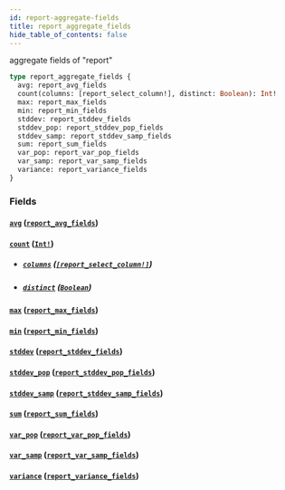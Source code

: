 ```yaml
---
id: report-aggregate-fields
title: report_aggregate_fields
hide_table_of_contents: false
---
```


aggregate fields of "report"

```graphql
type report_aggregate_fields {
  avg: report_avg_fields
  count(columns: [report_select_column!], distinct: Boolean): Int!
  max: report_max_fields
  min: report_min_fields
  stddev: report_stddev_fields
  stddev_pop: report_stddev_pop_fields
  stddev_samp: report_stddev_samp_fields
  sum: report_sum_fields
  var_pop: report_var_pop_fields
  var_samp: report_var_samp_fields
  variance: report_variance_fields
}
```

### Fields

#### [`avg`](#) ([`report_avg_fields`](../objects/report-avg-fields))

#### [`count`](#) ([`Int!`](../scalars/int))

- ##### [`columns`](#) ([`[report_select_column!]`](../enums/report-select-column))

- ##### [`distinct`](#) ([`Boolean`](../scalars/boolean))

#### [`max`](#) ([`report_max_fields`](../objects/report-max-fields))

#### [`min`](#) ([`report_min_fields`](../objects/report-min-fields))

#### [`stddev`](#) ([`report_stddev_fields`](../objects/report-stddev-fields))

#### [`stddev_pop`](#) ([`report_stddev_pop_fields`](../objects/report-stddev-pop-fields))

#### [`stddev_samp`](#) ([`report_stddev_samp_fields`](../objects/report-stddev-samp-fields))

#### [`sum`](#) ([`report_sum_fields`](../objects/report-sum-fields))

#### [`var_pop`](#) ([`report_var_pop_fields`](../objects/report-var-pop-fields))

#### [`var_samp`](#) ([`report_var_samp_fields`](../objects/report-var-samp-fields))

#### [`variance`](#) ([`report_variance_fields`](../objects/report-variance-fields))
